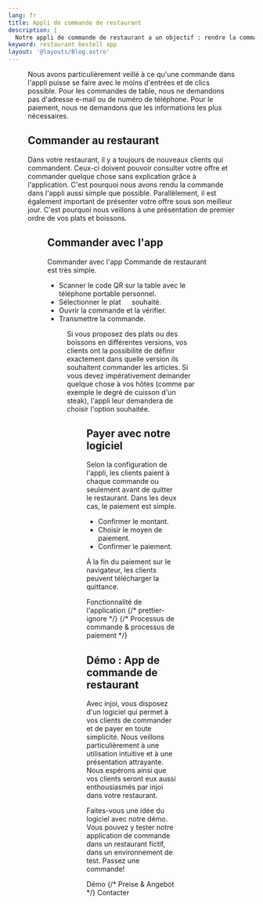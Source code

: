 ```yaml
---
lang: fr
title: Appli de commande de restaurant
description: |
  Notre appli de commande de restaurant a un objectif : rendre la commande et le paiement aussi simples que possible pour les clients de votre restaurant.
keyword: restaurant bestell app
layout: '@layouts/Blog.astro'
---
```



<Figure
  caption="Menu dans l'application de commande de restaurant."
  src={import('../../images/restaurant-bestell-app.png')}
/>

Nous avons particulièrement veillé à ce qu'une commande dans l'appli puisse se faire avec le moins d'entrées et de clics possible. Pour les commandes de table, nous ne demandons pas d'adresse e-mail ou de numéro de téléphone. Pour le paiement, nous ne demandons que les informations les plus nécessaires.

## Commander au restaurant

Dans votre restaurant, il y a toujours de nouveaux clients qui commandent. Ceux-ci doivent pouvoir consulter votre offre et commander quelque chose sans explication grâce à l'application. C'est pourquoi nous avons rendu la commande dans l'appli aussi simple que possible. Parallèlement, il est également important de présenter votre offre sous son meilleur jour. C'est pourquoi nous veillons à une présentation de premier ordre de vos plats et boissons.

<Figure
  caption="Voir les variantes dans l'application Order."
  src={import('../../images/variationen.png')}
/>

## Commander avec l'app

Commander avec l'app Commande de restaurant est très simple.

- Scanner le code QR sur la table avec le téléphone portable personnel.
- Sélectionner le plat <svg style="height: 1em; width: 1em; stroke: var(--primary-color); stroke-width: 4;" viewBox="0 0 24 24"> <path d="M 2,12 L 22,12 M 12,2 L 12,22" /> </svg> souhaité.
- Ouvrir la commande et la vérifier.
- Transmettre la commande.

<Figure
  caption="Un invité a créé une commande dans l'application."
  src={import('../../images/bestellung.png')}
/>

Si vous proposez des plats ou des boissons en différentes versions, vos clients ont la possibilité de définir exactement dans quelle version ils souhaitent commander les articles. Si vous devez impérativement demander quelque chose à vos hôtes (comme par exemple le degré de cuisson d'un steak), l'appli leur demandera de choisir l'option souhaitée.

<Figure
  caption="Sélectionnez les options dans l'application."
  src={import('../../images/optionen.png')}
/>

## Payer avec notre logiciel

Selon la configuration de l'appli, les clients paient à chaque commande ou seulement avant de quitter le restaurant. Dans les deux cas, le paiement est simple.

- Confirmer le montant.
- Choisir le moyen de paiement.
- Confirmer le paiement.

À la fin du paiement sur le navigateur, les clients peuvent télécharger la quittance.

<ButtonList>
  <ButtonLink href="/fr/fonctions/">Fonctionnalité de l'application</ButtonLink>
  {/* prettier-ignore */}
  {/* <ButtonLink href="/fr/bestell-und-zahlungs-ablauf-gastro-betriebe/">Processus de commande &amp; processus de paiement</ButtonLink> */}
</ButtonList>

## Démo : App de commande de restaurant

Avec injoi, vous disposez d'un logiciel qui permet à vos clients de commander et de payer en toute simplicité. Nous veillons particulièrement à une utilisation intuitive et à une présentation attrayante. Nous espérons ainsi que vos clients seront eux aussi enthousiasmés par injoi dans votre restaurant.

Faites-vous une idée du logiciel avec notre démo. Vous pouvez y tester notre application de commande dans un restaurant fictif, dans un environnement de test. Passez une commande!

<ButtonList>
  <ButtonLink href="/fr/démo/">Démo</ButtonLink>
  {/* <ButtonLink href="/de/preise/">Preise &amp; Angebot</ButtonLink> */}
  <ButtonLink href="/fr/contacter/">Contacter</ButtonLink>
</ButtonList>
